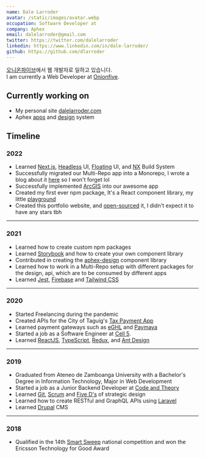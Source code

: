```yaml
---
name: Dale Larroder
avatar: /static/images/avatar.webp
occupation: Software Developer at
company: Aphex
email: dalelarroder@gmail.com
twitter: https://twitter.com/dalelarroder
linkedin: https://www.linkedin.com/in/dale-larroder/
github: https://github.com/dlarroder
---
```


[오니온파이브](https://www.oqupie.com/ko/about-us/)에서 웹 개발자로 일하고 있습니다.  
I am currently a Web Developer at [Onionfive](https://www.oqupie.com/ko/about-us/).

## Currently working on

- My personal site [dalelarroder.com](/)
- Aphex [apps](https://app.aphex.co/) and [design](https://aphex-design.web.app/) system

## Timeline

### 2022

- Learned [Next.js](https://nextjs.org/), [Headless](https://headlessui.com/) UI, [Floating](https://floating-ui.com/) UI, and [NX](https://nx.dev/) Build System
- Successfully migrated our Multi-Repo app into a Monorepo, I wrote a blog about it [here](https://www.dalelarroder.com/blog/how-to-merge-a-repository-into-nx) so I won't forget lol
- Successfully implemented [ArcGIS](https://www.arcgis.com/home/index.html) into our awesome app
- Created my first ever npm package, It's a React component library, my little [playground](https://playground.dalelarroder.com/)
- Created this portfolio website, and [open-sourced](https://github.com/dlarroder/dalelarroder) it, I didn't expect it to have any stars tbh

---

### 2021

- Learned how to create custom npm packages
- Learned [Storybook](https://storybook.js.org/) and how to create your own component library
- Contributed in creating the [aphex-design](https://aphex-design.web.app/) component library
- Learned how to work in a Multi-Repo setup with different packages for the design, api, which are to be consumed by different apps
- Learned [Jest](https://jestjs.io/), [Firebase](https://firebase.google.com/) and [Tailwind CSS](https://tailwindcss.com/)

---

### 2020

- Started Freelancing during the pandemic
- Created APIs for the City of Taguig's [Tax Payment App](https://payment.taguig.gov.ph/)
- Learned payment gateways such as [eGHL](https://e-ghl.com/) and [Paymaya](https://www.paymaya.com/)
  &nbsp;
- Started a job as a Software Engineer at [Cell 5](https://www.cell5.co.uk/).
- Learned [ReactJS](https://reactjs.org/), [TypeScript](https://www.typescriptlang.org/), [Redux](https://redux.js.org/), and [Ant Design](https://ant.design/)

---

### 2019

- Graduated from Ateneo de Zamboanga University with a Bachelor's Degree in Information Technology, Major in Web Development
- Started a job as a Junior Backend Developer at [Code and Theory](https://www.codeandtheory.com/)
- Learned [Git](https://git-scm.com/book/en/v2/Getting-Started-About-Version-Control), [Scrum](https://www.scrum.org/resources/what-is-scrum) and [Five D's](https://www.creativerevolution.com.au/blog/the-5-ds-of-strategic-design) of strategic design
- Learned how to create RESTful and GraphQL APIs using [Laravel](https://laravel.com/)
- Learned [Drupal](https://www.drupal.org/) CMS

---

### 2018

- Qualified in the 14th [Smart Sweep](https://smart.com.ph/About/newsroom/full-news/2018/05/16/cebu-schools-sweep-top-awards-at-smart-innovation-competition) national competition and won the Ericsson Technology for Good Award
